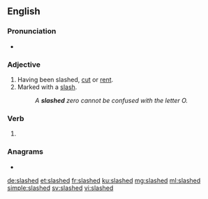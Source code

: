 ==English==

===Pronunciation===
* {{rhymes|æʃt|lang=en}}

===Adjective===
{{en-adj|-}}

# Having been slashed, [[cut]] or [[rent]].
# Marked with a [[slash]].
#: ''A '''slashed''' zero cannot be confused with the letter O.''

===Verb===
{{head|en|verb form}}

# {{en-past of|slash}}

===Anagrams===
* {{l|en|hassled}}

[[de:slashed]]
[[et:slashed]]
[[fr:slashed]]
[[ku:slashed]]
[[mg:slashed]]
[[ml:slashed]]
[[simple:slashed]]
[[sv:slashed]]
[[vi:slashed]]